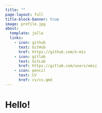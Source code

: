 ```yaml
---
title: ""
page-layout: full
title-block-banner: true
image: profile.jpg
about:
  template: jolla
  links:
    - icon: github
      text: GitHub
      href: https://github.com/e-miz
    - icon: gitlab
      text: GitLab
      href: https://gitlab.com/users/emiz
    - icon: pencil
      text: CV
      href: cv/cv.qmd
---
```


# Hello!



